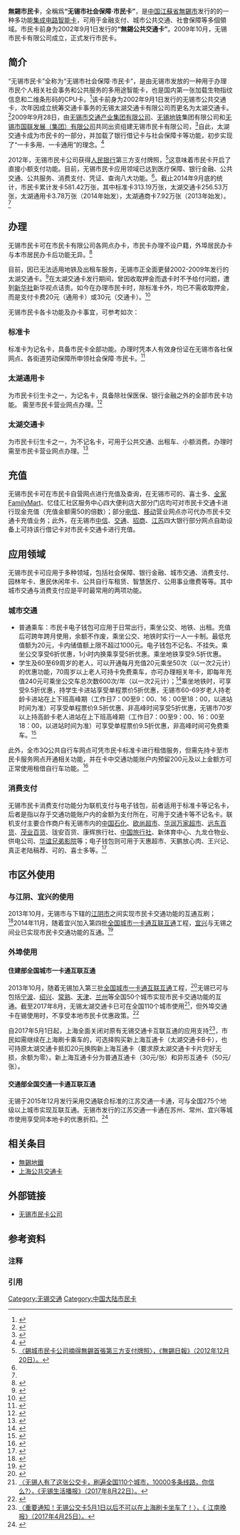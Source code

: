 {{Infobox electronic payment
| logo = [[File:Wuxi_Citizen_Card_Logo.png|无锡市民卡]]
| name = 
| location = [[无锡市|无锡市]]及互通城市
| launched = 太湖交通卡/2002年9月1日<br>无锡市民卡/2009年9月28日
| currency = [[人民币|元]]
| credit_expiry = 三年，有效期满后充值或前往网点激活即可顺延<ref>{{Cite web |url=http://www.wxsmk.com/memberadmin/news/detailPage?id=445 |title=《无锡市民卡·衍生卡管理暂行办法》第八条，无锡市民卡官网（2017年2月17日）。 |access-date=2017年8月15日 |archive-url=https://web.archive.org/web/20170815103038/http://www.wxsmk.com/memberadmin/news/detailPage?id=445 |archive-date=2017年8月15日 |dead-url=yes }}</ref>
| maximum_credit = 1,000元
| technology_1 = ISO/IEC 14443 
| manager = 无锡市市民卡有限公司
| homepage = http://www.wxsmk.com/
}}
'''無錫市民卡'''，全稱爲'''“无锡市社会保障·市民卡”'''，是[[中国|中国]][[江蘇省|江蘇省]][[無錫市|無錫市]]发行的的一种多功能[[集成电路|集成电路]][[智能卡|智能卡]]，可用于金融支付、城市公共交通、社會保障等多個領域。市民卡前身为2002年9月1日发行的'''“無錫公共交通卡”'''。2009年10月，无锡市民卡有限公司成立，正式发行市民卡。

== 简介 ==
{{Multiple image
|align     = right
|direction = vertical
|width     = 260
|image1    = Wuxi Citizen Card CO.,LTD..JPG
|caption1  = 無錫市民卡公司大樓外景
|image2    = A network of Wuxi Citizen Card.JPG
|caption2  = 市民卡營業網點內景
}}

“无锡市民卡”全称为“无锡市社会保障·市民卡”，是由无锡市发放的一种用于办理市民个人相关社会事务和公共服务的多用途智能卡，也是国内第一张加载生物指纹信息和二维条形码的CPU卡。<ref name="简介">{{Cite web |url=http://epaper.wxrb.com/paper/wxsb/html/2013-06/05/content_303778.htm |title=〈无锡市民卡·衍生卡正式定名〉，《无锡商报》（2013年6月5日）。 |access-date=2015年2月21日 |archive-date=2015年2月21日 |archive-url=https://web.archive.org/web/20150221194407/http://epaper.wxrb.com/paper/wxsb/html/2013-06/05/content_303778.htm |dead-url=no }}</ref>该卡前身为2002年9月1日发行的无锡市公共交通卡，次年因成立统筹交通卡事务的无锡太湖交通卡有限公司而更名为太湖交通卡。<ref>{{Cite web |url=http://www.js.chinanews.com/2003-10-14/1/29937.html |title=〈无锡：下月将实现“城市一卡通”〉，中新社江苏新闻网（2003年10月14日）。 |access-date=2015-02-21 |archive-date=2016-03-05 |archive-url=https://web.archive.org/web/20160305072030/http://www.js.chinanews.com/2003-10-14/1/29937.html |dead-url=no }}</ref>2009年9月28日，由[[无锡市交通产业集团有限公司|无锡市交通产业集团有限公司]]、[[无锡地铁|无锡地铁]]集团有限公司和[[无锡市国联发展（集团）有限公司|无锡市国联发展（集团）有限公司]]共同出资组建无锡市民卡有限公司，<ref name="简介2">{{Cite web |url=http://www.wxsmk.com/wxsmk_2014/smkdt/gklb/smkgs/540.htm |title=《无锡市民卡公司简介》，无锡市民卡官网（2014年10月15日）。 |access-date=2015年2月21日 |archive-date=2015年2月21日 |archive-url=https://web.archive.org/web/20150221195337/http://www.wxsmk.com/wxsmk_2014/smkdt/gklb/smkgs/540.htm |dead-url=no }}</ref>自此，太湖交通卡成为市民卡的一部分，并加载了银行借记卡与社会保障卡等功能，初步实现了“一卡多用、一卡通用”的理念。<ref>{{Cite web |url=http://www.wxrb.com/node/news_dushi/2011-9-1/J60I191AC186534.html |title=〈无锡已发放“社会保障·市民卡”360万张〉，《无锡日报》（2011年9月1日）。 |access-date=2015年2月21日 |archive-url=https://web.archive.org/web/20150221193809/http://www.wxrb.com/node/news_dushi/2011-9-1/J60I191AC186534.html |archive-date=2015年2月21日 |dead-url=yes }}</ref>

2012年，无锡市民卡公司获得[[人民银行|人民银行]]第三方支付牌照，<ref>[http://jsnews.jschina.com.cn/system/2012/12/20/015630823.shtml 〈錫城市民卡公司摘得無錫首張第三方支付牌照〉，《無錫日報》（2012年12月20日）。]</ref>这意味着市民卡开启了直接小额支付功能。目前，无锡市民卡应用领域已达到医疗保障、银行金融、公共交通、公共服务、消费支付、凭证、查询八大功能。<ref name="简介" />。截止2014年9月底的统计，市民卡累计发卡581.42万张，其中标准卡313.19万张，太湖交通卡256.53万张，太湖通用卡3.78万张（2014年始发），太湖通商卡7.92万张（2013年始发）。<ref name="简介2" />

== 办理 ==
{{Multiple image
|align     = left
|direction = vertical
|width     = 220
|image1    = Wuxi Citizen Card.JPG
|caption1  = 三張無錫市民卡，自上而下依次爲標準卡、交通卡、異形卡
}}

无锡市民卡可在市民卡有限公司各网点办卡，市民卡办理不设户籍，外埠居民办卡与本市居民办卡后功能无异。<ref>{{Cite web |url=http://www.wxrb.com/node/kandian/2012-5-19/0I0A65DBC303455.html |title=〈上海人也爱无锡公交卡 外地老人持卡者达1.2万〉，《无锡日报》（2012年5月19日）。 |access-date=2015年2月21日 |archive-url=https://web.archive.org/web/20150221194723/http://www.wxrb.com/node/kandian/2012-5-19/0I0A65DBC303455.html |archive-date=2015年2月21日 |dead-url=yes }}</ref>

目前，因已无法适用地铁及出租车服务，无锡市正全面更替2002-2009年发行的太湖交通卡。<ref>{{Cite web |url=http://www.wxrb.com/node/news_dushi/2014-11-27/2JCEH0IDJ643459.html |title=〈“太湖交通卡”免费换市民卡30日截止〉，《无锡商报》（2014年11月27日）。 |access-date=2015年2月21日 |archive-url=https://web.archive.org/web/20150221194259/http://www.wxrb.com/node/news_dushi/2014-11-27/2JCEH0IDJ643459.html |archive-date=2015年2月21日 |dead-url=yes }}</ref>在太湖交通卡发行期间，曾因收取押金而退卡时不予给付问题，遭到[[新华社|新华社]]新华视点诘责。如今在办理市民卡时，除标准卡外，均已不需收取押金，而是支付卡费20元（通用卡）或30元（交通卡）。<ref>{{Cite web |url=http://www.wxrb.com/node/news_wuxi/2014-9-27/E268I5H8C624373.html |title=〈媒体批公交卡押金潜规则 无锡市民卡公司回应〉，《无锡日报》（2014年9月27日）。 |access-date=2015年2月21日 |archive-url=https://web.archive.org/web/20150221195931/http://www.wxrb.com/node/news_wuxi/2014-9-27/E268I5H8C624373.html |archive-date=2015年2月21日 |dead-url=yes }}</ref>

无锡市民卡各卡功能及办卡事宜，可参考如次：

=== 标准卡 ===
标准卡为记名卡，具备市民卡全部功能。办理时凭本人有效身份证在无锡市各社保网点、各街道劳动保障所申领社会保障·市民卡。<ref>{{Cite web |url=http://www.wxsmk.com/wxsmk_2014/smkyy/cpjs/wxsshbzsmk/545.htm |title=《产品简介：市民卡标准卡》，无锡市民卡官网（2014年10月15日）。 |access-date=2015年2月21日 |archive-date=2015年2月21日 |archive-url=https://web.archive.org/web/20150221194123/http://www.wxsmk.com/wxsmk_2014/smkyy/cpjs/wxsshbzsmk/545.htm |dead-url=no }}</ref>

=== 太湖通用卡 ===
为市民卡衍生卡之一，为记名卡，具备除社保医保、银行金融之外的全部市民卡功能。 需至市民卡营业网点办理。<ref>{{Cite web |url=http://www.wxsmk.com/wxsmk_2014/smkyy/cpjs/wxsshbzthtyk/546.htm |title=《产品简介：太湖通用卡》，无锡市民卡官网（2014年10月15日）。 |access-date=2015年2月21日 |archive-date=2015年2月21日 |archive-url=https://web.archive.org/web/20150221193959/http://www.wxsmk.com/wxsmk_2014/smkyy/cpjs/wxsshbzthtyk/546.htm |dead-url=no }}</ref>

=== 太湖交通卡 ===
为市民卡衍生卡之一，为不记名卡，可用于公共交通、出租车、小额消费。办理时需至市民卡营业网点办理。<ref>{{Cite web |url=http://www.wxsmk.com/wxsmk_2014/smkyy/cpjs/wxsshbzthjtk/548.htm |title=《产品简介：太湖交通卡》，无锡市民卡官网（2014年10月15日）。 |access-date=2015年2月21日 |archive-date=2015年2月21日 |archive-url=https://web.archive.org/web/20150221195650/http://www.wxsmk.com/wxsmk_2014/smkyy/cpjs/wxsshbzthjtk/548.htm |dead-url=no }}</ref>

== 充值 ==

无锡市民卡可在市民卡自营网点进行充值及查询，在无锡市可的、喜士多、[[FamilyMart|全家FamilyMart]]、忆佳汇社区服务中心四大便利店大部分门店均可对市民卡交通卡进行现金充值（充值金额需50的倍数）；部分[[中国电信|电信]]、[[中国移动|移动]]营业网点亦可代办市民卡交通卡充值业务；此外，在无锡市[[中信银行|中信]]、[[交通银行|交通]]、[[招商银行|招商]]、[[江苏银行|江苏]]四大银行部分网点自助设备上可持该行借记卡对市民卡交通卡进行充值。

== 应用领域 ==

无锡市民卡可应用于多种领域，包括社会保障、银行金融、城市交通、消费支付、园林年卡、惠民休闲年卡、公共自行车租赁、智慧医疗、公用事业缴费等等。其中城市交通与消费支付应是平时最常用的两项功能。

=== 城市交通 ===
{{Multiple image
|align     = left
|direction = vertical
|width     = 210
|image2    = Toll machine for Wuxi Citizen Card.JPG
|caption2  = 公共汽車上的一臺刷卡機
}}

*普通乘车：市民卡电子钱包可应用于日常出行，乘坐公交、地铁、出租。充值后可跨年跨月使用，余额不作废，乘坐公交、地铁时实行一人一卡制。最低充值额为20元，卡内储值额上限不超过1000元。电子钱包不记名、不挂失。乘坐公交享受6折优惠，1小时内换乘享受5折优惠。乘坐地铁享受9.5折优惠。
*学生及60至69周岁的老人，可以开通每月充值20元乘坐50次（以一次2元计）的优惠功能，70周岁以上老人可持卡免费乘车，亦可办理相关年卡，即每年充值240元可乘坐公交车总次数600次/年（以一次2元计）；<ref name="使用">{{Cite web |url=http://www.wxrb.com/node/photo/2012-8-10/619IBD13A337742_2.html |title=〈无锡市民卡消费应用全攻略〉，无锡新传媒网（2012年8月10日）。 |access-date=2015年2月21日 |archive-url=https://web.archive.org/web/20150221194407/http://www.wxrb.com/node/photo/2012-8-10/619IBD13A337742_2.html |archive-date=2015年2月21日 |dead-url=yes }}</ref>乘坐地铁时，可享受9.5折优惠，持学生卡进站享受单程票价5折优惠，无锡市60-69岁老人持老龄卡进站在上下班高峰期（工作日7：00至9：00、16：00至18：00，以进站时间为准）可享受单程票价9.5折优惠、非高峰时间享受5折优惠，无锡市70岁以上持高龄卡老人进站在上下班高峰期（工作日7：00至9：00、16：00至18：00，以进站时间为准）可享受单程票价9.5折优惠，非高峰时间可免费乘车。<ref>{{Cite web |url=http://www.wxmetro.net/front/busservice/ticketservice/index.html |title=《无锡地铁票务政策》，无锡地铁官网 |access-date=2015-02-21 |archive-url=https://web.archive.org/web/20160304210235/http://www.wxmetro.net/front/busservice/ticketservice/index.html |archive-date=2016-03-04 |dead-url=yes }}</ref>

此外，全市3Q公共自行车网点可凭市民卡标准卡进行租借服务，但需先持卡至市民卡服务网点开通相关功能，并在卡中交通功能账户内预留200元及以上金额方可正常使用租借自行车功能。<ref>{{Cite web |url=http://www.wxrb.com/node/photo/pic_1/2012-11-14/I8H5HC45C375712.html |title=〈无锡3Q公共自行车租借全攻略〉，无锡新传媒网（2012年11月19日）。 |access-date=2015年2月21日 |archive-url=https://web.archive.org/web/20150221194302/http://www.wxrb.com/node/photo/pic_1/2012-11-14/I8H5HC45C375712.html |archive-date=2015年2月21日 |dead-url=yes }}</ref>

=== 消费支付 ===

无锡市民卡消费支付功能分为联机支付与电子钱包，前者适用于标准卡等记名卡，后者是指以存于交通功能账户内的金额为支付所在，可用于交通卡等不记名卡。联机支付主要合作商户有无锡市内的[[中国石化|中国石化]]、[[欧尚|欧尚超市]]、[[华润万家超市|华润万家超市]]、[[远东百货|远东百货]]、[[茂业百货|茂业百货]]、珑安百货、康辉旅行社、[[中国旅行社|中国旅行社]]、新体育中心、九龙仓物业、供电公司、[[华谊兄弟|华谊兄弟影院]]等；电子钱包则可用于天惠超市、天鹏放心肉、王兴记、真正老陆稿荐、可的、喜士多等。<ref group="注">{{Cite web |url=http://www.wxsmk.com/memberadmin/Column/findAllByType |title=市民卡应用刷卡商户 |access-date=2017-08-29 |archive-url=https://web.archive.org/web/20170829204342/http://www.wxsmk.com/memberadmin/Column/findAllByType |archive-date=2017-08-29 |dead-url=yes }}</ref>

== 市区外使用 ==

=== 与江阴、宜兴的使用 ===

2013年10月，无锡市与下辖的[[江阴市|江阴市]]之间实现市民卡交通功能的互通互刷；<ref>{{Cite web |url=http://www.wxrb.com/node/kandian/2013-10-21/KDA4701D9505969.html |title=〈无锡、江阴月底可互刷公交卡 锡宜互通还远吗？〉，《无锡商报》（2013年10月21日）。 |access-date=2015年2月21日 |archive-url=https://web.archive.org/web/20160304120724/http://www.wxrb.com/node/kandian/2013-10-21/KDA4701D9505969.html |archive-date=2016年3月4日 |dead-url=yes }}</ref>2014年11月，随着宜兴加入第四批[[全国城市一卡通互联互通|全国城市一卡通互联互通]]工程，[[宜兴|宜兴]]与无锡之间业已实现市民卡交通功能的互通。<ref>{{Cite web |url=http://yx.js.xinhuanet.com/2014-11/06/c_1113144659.htm |title=〈宜兴加入全国“一卡通” 可50城市乘公交地铁〉，《宜兴日报》（2014年11月6日）。 |access-date=2015年2月21日 |archive-date=2015年2月21日 |archive-url=https://web.archive.org/web/20150221194426/http://yx.js.xinhuanet.com/2014-11/06/c_1113144659.htm |dead-url=no }}</ref>

=== 外埠使用 ===

==== 住建部全国城市一卡通互联互通 ====
2013年10月，随着无锡加入第三批[[全国城市一卡通互联互通|全国城市一卡通互联互通]]工程，<ref>{{Cite web |url=http://www.wxrb.com/node/finance/finance2/2013-9-29/JG97E77HB499033.html |title=〈公交卡互通城市增至35个〉，《无锡日报》（2013年9月29日）。 |access-date=2015年2月21日 |archive-url=https://web.archive.org/web/20170814222957/http://www.wxrb.com/node/finance/finance2/2013-9-29/JG97E77HB499033.html |archive-date=2017年8月14日 |dead-url=yes }}</ref>无锡已可与包括[[宁波|宁波]]、[[绍兴|绍兴]]、[[常熟|常熟]]、[[天津|天津]]、[[兰州|兰州]]等全国50个城市实现市民卡交通功能的互通。截至2017年8月，无锡太湖交通卡已可在全国110个城市使用<ref>[https://mp.weixin.qq.com/s/5Ykajd_Ugr6W48XVc3YviQ 〈无锡人有了这张公交卡，刷遍全国110个城市，10000多条线路，你信么?〉，《无锡生活播报》（2017年8月22日）。]</ref>，但外埠交通卡在锡使用时，不享受本地市民卡优惠政策。<ref>{{Cite web |url=http://www.icfw.com.cn/hulianhutong/hulianhutonggongzuo/2014-02-13/2261.html |title=《互联互通卡异地消费优惠一览》，住房和城乡建设部IC卡应用服务中心（2014年2月13日）。 |access-date=2015-02-21 |archive-date=2014-10-31 |archive-url=https://web.archive.org/web/20141031031722/http://www.icfw.com.cn/hulianhutong/hulianhutonggongzuo/2014-02-13/2261.html |dead-url=yes }}</ref>

自2017年5月1日起，上海全面关闭对原有无锡交通卡互联互通的应用支持<ref>[https://mp.weixin.qq.com/s?__biz=MjM5MzEyODk2MA==&mid=2651796904&idx=2&sn=e19c9d95e9c01864449077089f0c465c&chksm=bd6022c78a17abd150f6c5d2e0ede2a7ba5acc30db35ed9acf030a4e7defb9e10ad39db3f12b&mpshare=1&scene=1&srcid=0430ZUwPfuthDIcK02JXmqCu#rd 〈重要通知！无锡公交卡5月1日以后不可以在上海刷卡坐车了！〉，《 江南晚报》（2017年4月25日）。]</ref>，市民如需继续在上海刷卡乘车的，可选择购买新上海互通卡（太湖交通卡B卡），也可持原太湖交通卡抵扣20元换购新上海互通卡（要求原太湖交通卡卡片完好无损，余额为零）。新上海互通卡分为普通互通卡（30元/张）和异形互通卡（50元/张）。

==== 交通部全国交通一卡通互联互通==== 
{{Main|全国交通一卡通互联互通}} 无锡于2015年12月发行采用交通联合标准的江苏交通一卡通，可与全国275个地级以上城市实现互联互通。无锡市发行的江苏交通一卡通在苏州、常州、宜兴等城市使用享受同本地卡的优惠折扣。<ref>{{Cite book|title=全国交通一卡通互联互通服务手册|last=全国交通一卡通数据交换中心|first=全国交通一卡通互联互通服务手册(2020-10)|publisher=|year=|isbn=|location=|pages=}}</ref> 


== 相关条目 ==

* [[無錫地鐵|無錫地鐵]]
* [[上海公共交通卡|上海公共交通卡]]

== 外部链接 ==
* [https://web.archive.org/web/20150218224206/http://www.wxsmk.com/ 无锡市民卡公司]

== 参考资料 ==
=== 注释 ===
{{Reflist|1|group="注"}}

=== 引用 ===
{{reflist|2}}

{{中国内地及港澳电子票证}}

[[Category:无锡交通|Category:无锡交通]]
[[Category:中国大陆市民卡|Category:中国大陆市民卡]]